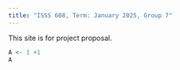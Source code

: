 ```yaml
---
title: "ISSS 608, Term: January 2025, Group 7"
---
```


This site is for project proposal.

```r
A <- 1 +1 
A
```
